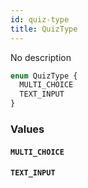 ```yaml
---
id: quiz-type
title: QuizType
---
```



No description

```graphql
enum QuizType {
  MULTI_CHOICE
  TEXT_INPUT
}
```


### Values

#### `MULTI_CHOICE` 




#### `TEXT_INPUT` 






